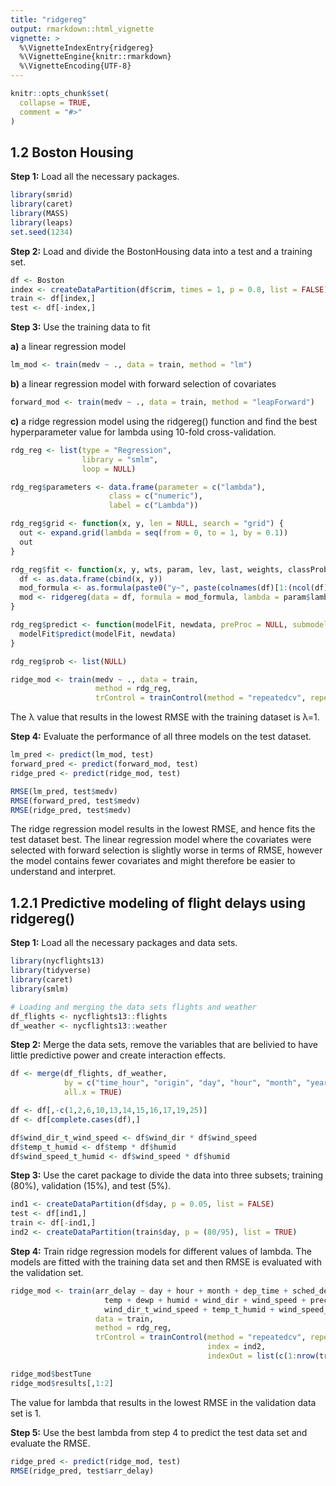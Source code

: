 ```yaml
---
title: "ridgereg"
output: rmarkdown::html_vignette
vignette: >
  %\VignetteIndexEntry{ridgereg}
  %\VignetteEngine{knitr::rmarkdown}
  %\VignetteEncoding{UTF-8}
---
```


```r
knitr::opts_chunk$set(
  collapse = TRUE,
  comment = "#>"
)
```

## 1.2 Boston Housing

**Step 1:** Load all the necessary packages.

```r
library(smrid)
library(caret)
library(MASS)
library(leaps)
set.seed(1234)
```

**Step 2:** Load and divide the BostonHousing data into a test and a training set.

```r
df <- Boston
index <- createDataPartition(df$crim, times = 1, p = 0.8, list = FALSE)
train <- df[index,]
test <- df[-index,]
```

**Step 3:** Use the training data to fit

**a)** a linear regression model

```r
lm_mod <- train(medv ~ ., data = train, method = "lm")
```

**b)** a linear regression model with forward selection of covariates

```r
forward_mod <- train(medv ~ ., data = train, method = "leapForward")
```

**c)** a ridge regression model using the ridgereg() function and find the best hyperparameter value for lambda using 10-fold cross-validation.

```r
rdg_reg <- list(type = "Regression",
                library = "smlm",
                loop = NULL)

rdg_reg$parameters <- data.frame(parameter = c("lambda"),
                      class = c("numeric"),
                      label = c("Lambda"))

rdg_reg$grid <- function(x, y, len = NULL, search = "grid") {
  out <- expand.grid(lambda = seq(from = 0, to = 1, by = 0.1))
  out
}

rdg_reg$fit <- function(x, y, wts, param, lev, last, weights, classProbs, ...) { 
  df <- as.data.frame(cbind(x, y))
  mod_formula <- as.formula(paste0("y~", paste(colnames(df)[1:(ncol(df)-1)], collapse = "+")))
  mod <- ridgereg(data = df, formula = mod_formula, lambda = param$lambda)
}

rdg_reg$predict <- function(modelFit, newdata, preProc = NULL, submodels = NULL) {
  modelFit$predict(modelFit, newdata)
}

rdg_reg$prob <- list(NULL)

ridge_mod <- train(medv ~ ., data = train, 
                   method = rdg_reg,
                   trControl = trainControl(method = "repeatedcv", repeats = 3))
```

The λ value that results in the lowest RMSE with the training dataset is 	λ=1.

**Step 4:** Evaluate the performance of all three models on the test dataset.

```r
lm_pred <- predict(lm_mod, test)
forward_pred <- predict(forward_mod, test)
ridge_pred <- predict(ridge_mod, test)

RMSE(lm_pred, test$medv)
RMSE(forward_pred, test$medv)
RMSE(ridge_pred, test$medv)
```

The ridge regression model results in the lowest RMSE, and hence fits the test dataset best. The linear regression model where the covariates were selected with forward selection is slightly worse in terms of RMSE, however the model contains fewer covariates and might therefore be easier to understand and interpret.

## 1.2.1 Predictive modeling of flight delays using ridgereg()

**Step 1:** Load all the necessary packages and data sets.

```r
library(nycflights13)
library(tidyverse)
library(caret)
library(smlm)

# Loading and merging the data sets flights and weather
df_flights <- nycflights13::flights
df_weather <- nycflights13::weather
```

**Step 2:** Merge the data sets, remove the variables that are belivied to have little predictive power and create interaction effects.

```r
df <- merge(df_flights, df_weather, 
            by = c("time_hour", "origin", "day", "hour", "month", "year"), 
            all.x = TRUE)

df <- df[,-c(1,2,6,10,13,14,15,16,17,19,25)]
df <- df[complete.cases(df),]

df$wind_dir_t_wind_speed <- df$wind_dir * df$wind_speed
df$temp_t_humid <- df$temp * df$humid
df$wind_speed_t_humid <- df$wind_speed * df$humid
```

**Step 3:** Use the caret package to divide the data into three subsets; training (80%), validation (15%), and test (5%).

```r
ind1 <- createDataPartition(df$day, p = 0.05, list = FALSE)
test <- df[ind1,]
train <- df[-ind1,]
ind2 <- createDataPartition(train$day, p = (80/95), list = TRUE)
```

**Step 4:** Train ridge regression models for different values of lambda. The models are fitted with the training data set and then RMSE is evaluated with the validation set.

```r
ridge_mod <- train(arr_delay ~ day + hour + month + dep_time + sched_dep_time + dep_delay + sched_arr_time + distance +
                     temp + dewp + humid + wind_dir + wind_speed + precip + pressure + visib +
                     wind_dir_t_wind_speed + temp_t_humid + wind_speed_t_humid, 
                   data = train, 
                   method = rdg_reg,
                   trControl = trainControl(method = "repeatedcv", repeats = 1,
                                            index = ind2,
                                            indexOut = list(c(1:nrow(train))[-unlist(ind2)]) ))

ridge_mod$bestTune
ridge_mod$results[,1:2]
```

The value for lambda that results in the lowest RMSE in the validation data set is 1.

**Step 5:** Use the best lambda from step 4 to predict the test data set and evaluate the RMSE.

```r
ridge_pred <- predict(ridge_mod, test)
RMSE(ridge_pred, test$arr_delay)
```

